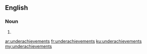 ==English==

===Noun===
{{head|en|noun plural form}}

# {{plural of|underachievement|lang=en}}

[[ar:underachievements]]
[[fr:underachievements]]
[[ku:underachievements]]
[[my:underachievements]]